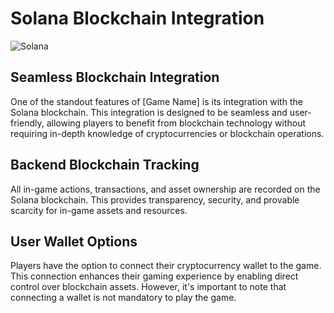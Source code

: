 # Solana Blockchain Integration

![Solana](https://cdn.discordapp.com/attachments/939309405227339776/1157084350836396032/solanaLogo.png)

## Seamless Blockchain Integration

One of the standout features of [Game Name] is its integration with the Solana blockchain. This integration is designed to be seamless and user-friendly, allowing players to benefit from blockchain technology without requiring in-depth knowledge of cryptocurrencies or blockchain operations.

## Backend Blockchain Tracking

All in-game actions, transactions, and asset ownership are recorded on the Solana blockchain. This provides transparency, security, and provable scarcity for in-game assets and resources.

## User Wallet Options

Players have the option to connect their cryptocurrency wallet to the game. This connection enhances their gaming experience by enabling direct control over blockchain assets. However, it's important to note that connecting a wallet is not mandatory to play the game.
